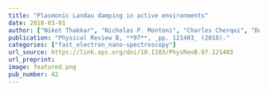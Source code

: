 ```yaml
---
title: "Plasmonic Landau damping in active environments"
date: 2018-03-01
author: ["Niket Thakkar", "Nicholas P. Montoni", "Charles Cherqui", "David J. Masiello"]
publication: "Physical Review B, **97**, _pp. 121403_ (2018)."
categories: ["fast_electron_nano-spectroscopy"]
url_source: https://link.aps.org/doi/10.1103/PhysRevB.97.121403
url_preprint: 
image: featured.png
pub_number: 42
---
```

